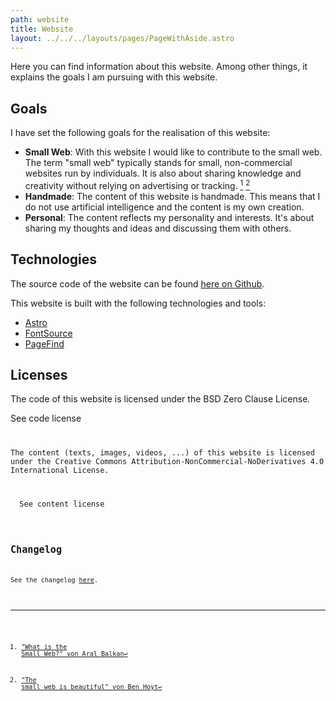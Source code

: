 ```yaml
---
path: website
title: Website
layout: ../../../layouts/pages/PageWithAside.astro
---
```



Here you can find information about this website. Among other things, it explains the goals I am pursuing with this website.

## Goals

I have set the following goals for the realisation of this website:

- **Small Web**: With this website I would like to contribute to the small web. The term "small web" typically stands for small, non-commercial websites run by individuals. It is also about sharing knowledge and creativity without relying on advertising or tracking. [^1] [^2]
- **Handmade**: The content of this website is handmade. This means that I do not use artificial intelligence and the content is my own creation.
- **Personal**: The content reflects my personality and interests. It's about sharing my thoughts and ideas and discussing them with others.

## Technologies

The source code of the website can be found [here on Github](https://github.com/openscript/r.obin.ch).

This website is built with the following technologies and tools:

- [Astro](https://astro.build)
- [FontSource](https://fontsource.org)
- [PageFind](https://pagefind.app)

## Licenses

The code of this website is licensed under the BSD Zero Clause License.

<Foldable>
  <span slot="title">See code license</span>
  <Code code={CodeLicense} lang="plaintext" theme="github-light" />
</Foldable>

The content (texts, images, videos, ...) of this website is licensed under the Creative Commons Attribution-NonCommercial-NoDerivatives 4.0 International License.

<Foldable>
  <span slot="title">See content license</span>
  <Code code={ContentLicense} lang="plaintext" theme="github-light" />
</Foldable>

## Changelog

See the changelog [here](https://github.com/openscript/r.obin.ch/blob/master/CHANGELOG.md).

[^1]: ["What is the Small Web?" von Aral Balkan](https://ar.al/2020/08/07/what-is-the-small-web/)

[^2]: ["The small web is beautiful" von Ben Hoyt](https://benhoyt.com/writings/the-small-web-is-beautiful/)
